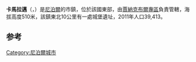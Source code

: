{{Infobox settlement
|name= 卡馬拉邁
|native_name =  कमलामाई नगरपालिका
|settlement_type = [[基层政权|基层政权]]
|pushpin_map  = Nepal
|pushpin_label_position =right
|pushpin_mapsize = 300
|pushpin_map_caption =在尼泊尔的位置
|subdivision_type= 国家
|subdivision_name= {{flag|Nepal}}
|subdivision_type1= [[尼泊尔行政区划|专区]]
|subdivision_name1= [[賈納克布爾專區|賈納克布爾專區]]
|subdivision_type2= 地区
|subdivision_name2= [[Sindhuli_District|Sindhuli District]]
|leader_title = 市长
|leader_name=  Khadga Khatri （[[尼泊尔共产党_(2018年)|NCP]]）
|leader_title1  =  副市长
|leader_name1 = Manju Devkota （[[尼泊尔共产党_(2018年)|NCP]]）
|population_as_of  =2011<ref name="gb stats">General Bureau of Statistics, Kathmandu, Nepal, Nov. 2012</ref>
|population_total =39,413 
|population_density_km2 = auto
|population_blank1_title =Ethnicities
|timezone = [[尼泊爾標準時間|NST]] 
|utc_offset = +5:45
|coordinates  = {{coord|27|9|0|N|85|54|0|E|region:NP_type:city_source:GNS-enwiki|display=inline,title}}
|postal_code_type =  [[邮政编码|邮政编码]]  
|postal_code = 45900
|area_code = 047
|website  = {{URL|www.kamalamaimun.gov.np}}
|footnotes = 
}}

'''卡馬拉邁'''（{{lang-ne| सिन्धुलीमाडी}}，{{lang-en|Kamalamai}}）是[[尼泊爾|尼泊爾]]的市鎮，位於該國東部，由[[賈納克布爾專區|賈納克布爾專區]]負責管轄，海拔高度510米，該鎮東北10公里有一處城堡遺址，2011年人口39,413。

==参考==
{{reflist}}
{{DEFAULTSORT:Kamalamai}}
[[Category:尼泊爾城市|Category:尼泊爾城市]]
{{Nepal-geo-stub}}